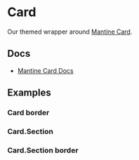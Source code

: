 
<Meta of={CardStories} />

# Card

Our themed wrapper around [Mantine Card](https://v6.mantine.dev/core/card/).

## Docs

- [Mantine Card Docs](https://v6.mantine.dev/core/card/)

## Examples

<Canvas>
  <Story of={CardStories.Default_} />
</Canvas>

### Card border

<Canvas>
  <Story of={CardStories.Border_} />
</Canvas>

### Card.Section

<Canvas>
  <Story of={CardStories.CardSection_} />
</Canvas>

### Card.Section border

<Canvas>
  <Story of={CardStories.CardSectionBorder_} />
</Canvas>
